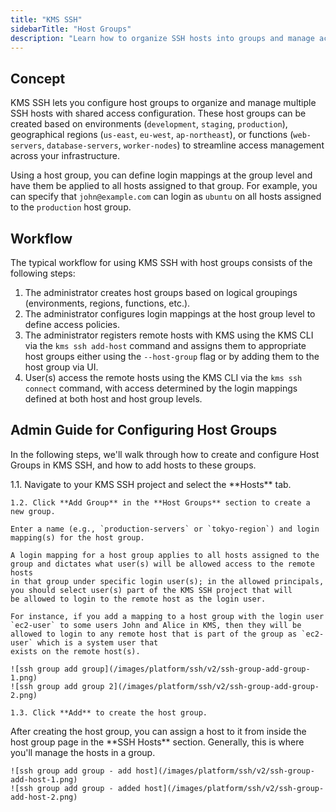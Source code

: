 ```yaml
---
title: "KMS SSH"
sidebarTitle: "Host Groups"
description: "Learn how to organize SSH hosts into groups and manage access policies at scale."
---
```


## Concept

KMS SSH lets you configure host groups to organize and manage multiple SSH hosts with shared access configuration.
These host groups can be created based on environments (`development`, `staging`, `production`), geographical regions (`us-east`, `eu-west`, `ap-northeast`), or functions (`web-servers`, `database-servers`, `worker-nodes`) to streamline access management across your infrastructure.

Using a host group, you can define login mappings at the group level and have them be applied to all hosts assigned to that group. For example, you can specify that `john@example.com` can login as `ubuntu` on all hosts assigned to the `production` host group.

## Workflow

The typical workflow for using KMS SSH with host groups consists of the following steps:

1. The administrator creates host groups based on logical groupings (environments, regions, functions, etc.).
2. The administrator configures login mappings at the host group level to define access policies.
3. The administrator registers remote hosts with KMS using the KMS CLI via the `kms ssh add-host` command and assigns them to appropriate host groups either using the `--host-group` flag or by adding them to the host group via UI.
4. User(s) access the remote hosts using the KMS CLI via the `kms ssh connect` command, with access determined by the login mappings defined at both host and host group levels.

## Admin Guide for Configuring Host Groups

In the following steps, we'll walk through how to create and configure Host Groups in KMS SSH, and how to add hosts to these groups.

<Steps>
  <Step title="Create a host group">
    1.1. Navigate to your KMS SSH project and select the **Hosts** tab.
    
    1.2. Click **Add Group** in the **Host Groups** section to create a new group.
    
    Enter a name (e.g., `production-servers` or `tokyo-region`) and login mapping(s) for the host group.
    
    A login mapping for a host group applies to all hosts assigned to the group and dictates what user(s) will be allowed access to the remote hosts
    in that group under specific login user(s); in the allowed principals, you should select user(s) part of the KMS SSH project that will
    be allowed to login to the remote host as the login user.
    
    For instance, if you add a mapping to a host group with the login user `ec2-user` to some users John and Alice in KMS, then they will be allowed to login to any remote host that is part of the group as `ec2-user` which is a system user that
    exists on the remote host(s).
    
    ![ssh group add group](/images/platform/ssh/v2/ssh-group-add-group-1.png)
    ![ssh group add group 2](/images/platform/ssh/v2/ssh-group-add-group-2.png)

    1.3. Click **Add** to create the host group.

  </Step>
  
  <Step title="Add host(s) to the host group">
    After creating the host group, you can assign a host to it from inside the host group page in the **SSH Hosts** section. Generally, this is where you'll manage the hosts in a group.

    ![ssh group add group - add host](/images/platform/ssh/v2/ssh-group-add-host-1.png)
    ![ssh group add group - added host](/images/platform/ssh/v2/ssh-group-add-host-2.png)

  </Step>
</Steps>
